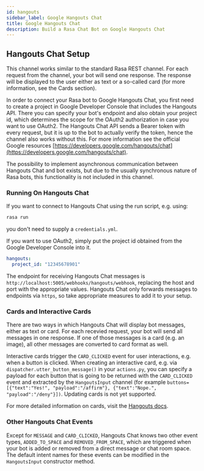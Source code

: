```yaml
---
id: hangouts
sidebar_label: Google Hangouts Chat
title: Google Hangouts Chat
description: Build a Rasa Chat Bot on Google Hangouts Chat
---
```


<a aria-hidden="true" tabIndex="-1" className="anchor enhancedAnchor" id="google-hangouts-chat"></a>

## Hangouts Chat Setup

This channel works similar to the standard Rasa REST channel. For each request from the channel, your bot will
send one response. The response will be displayed to the user either as text or a so-called card (for
more information, see the Cards section).

In order to connect your Rasa bot to Google Hangouts Chat, you first need to create a project in
Google Developer Console that includes the Hangouts API. There you can specify your bot's endpoint
and also obtain your project id, which determines the scope for the OAuth2 authorization in case you
want to use OAuth2. The Hangouts Chat API sends a Bearer token with every request, but it is up to
the bot to actually verify the token, hence the channel also works without this.
For more information see the official Google resources [https://developers.google.com/hangouts/chat](https://developers.google.com/hangouts/chat).

The possibility to implement asynchronous communication between Hangouts Chat and bot exists, but due
to the usually synchronous nature of Rasa bots, this functionality is not included in this channel.

### Running On Hangouts Chat

If you want to connect to Hangouts Chat using the run script, e.g. using:

```bash
rasa run
```

you don't need to supply a `credentials.yml`.

If you want to use OAuth2, simply put the project id obtained from the Google Developer Console into it.

```yaml
hangouts:
  project_id: "12345678901"
```

The endpoint for receiving Hangouts Chat messages is
`http://localhost:5005/webhooks/hangouts/webhook`, replacing
the host and port with the appropriate values. Hangouts Chat only forwards
messages to endpoints via `https`, so take appropriate measures to add
it to your setup.

### Cards and Interactive Cards

There are two ways in which Hangouts Chat will display bot messages, either as text or card. For each recevied
request, your bot will send all messages in one response. If one of those messages is a card (e.g. an image),
all other messages are converted to card format as well.

Interactive cards trigger the `CARD_CLICKED` event for user interactions, e.g. when a button is clicked. When
creating an interactive card, e.g. via `dispatcher.utter_button_message()` in your `actions.py`, you can
specify a payload for each button that is going to be returned with the `CARD_CLICKED` event and extracted
by the `HangoutsInput` channel (for example
`buttons=[{"text":"Yes!", "payload":"/affirm"}, {"text":"Nope.", "payload":"/deny"}])`.
Updating cards is not yet supported.

For more detailed information on cards, visit the
[Hangouts docs](https://developers.google.com/hangouts/chat/reference).

### Other Hangouts Chat Events

Except for `MESSAGE` and `CARD_CLICKED`, Hangouts Chat knows two other event types, `ADDED_TO_SPACE` and
`REMOVED_FROM_SPACE`, which are triggered when your bot is added or removed from a direct message or chat room
space. The default intent names for these events can be modified in the `HangoutsInput` constructor method.
